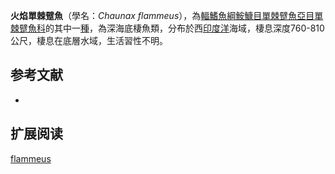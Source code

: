 {{Speciesbox
| name = 火焰單棘躄魚
| image = 
| image_width = 250px
| status = LC
| status_system = IUCN3.1
| taxon = Chaunax flammeus
| authority = [[Le_Danois|Le Danois]], 1979
| synonyms = *''Chaunax umbrinus flammeus,Le Danois, 1979''
}}

'''火焰單棘躄魚'''（學名：''Chaunax flammeus''），為[[輻鰭魚綱|輻鰭魚綱]][[鮟鱇目|鮟鱇目]][[單棘躄魚亞目|單棘躄魚亞目]][[單棘躄魚科|單棘躄魚科]]的其中一[[種|種]]，為深海底棲魚類，分布於西[[印度洋|印度洋]]海域，棲息深度760-810公尺，棲息在底層水域，生活習性不明。

==参考文献==
{{refbegin}}
*{{FishBase_species|genus=Chaunax|species=flammeus|year=2014|month=2}}
{{refend}}
== 扩展阅读 ==
{{refbegin}}
{{wikispecies-inline|Chaunax flammeus|火焰單棘躄魚}}
{{refend}}
{{Taxonbar|from=Q2282358}}

[[Category:單棘躄魚屬|flammeus]]


{{魚類小作品}}